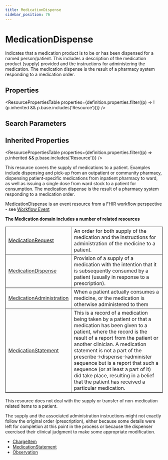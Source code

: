 ```yaml
---
title: MedicationDispense
sidebar_position: 76
---
```



# MedicationDispense

Indicates that a medication product is to be or has been dispensed for a named person/patient. This includes a description of the medication product (supply) provided and the instructions for administering the medication. The medication dispense is the result of a pharmacy system responding to a medication order.

<Tabs queryString="section">
  <TabItem value="schema" label="Schema" default>

## Properties

<ResourcePropertiesTable
  properties={definition.properties.filter((p) => !(p.inherited && p.base.includes('Resource')))}
/>

## Search Parameters

<SearchParamsTable searchParams={definition.searchParameters} />

## Inherited Properties

<ResourcePropertiesTable properties={definition.properties.filter((p) => p.inherited && p.base.includes('Resource'))} />

  </TabItem>
<TabItem value="usage" label="Usage">
<div> <a name="scope"></a>  <p>     This resource covers the supply of medications to  a patient.  Examples include dispensing and pick-up from an outpatient or community pharmacy, dispensing patient-specific medications from inpatient pharmacy to ward, as well as issuing a single dose from ward stock to a patient for consumption. The medication dispense is the result of a pharmacy system responding to a medication order.  </p>     <p>MedicationDispense is an event resource from a FHIR workflow perspective - see <a href="https://www.hl7.org/fhir/workflow.html#event">Workflow Event</a></p> </div>
</TabItem>
<TabItem value="relationships" label="Relationships">
<div> <a name="bnr"></a>  <p> <b>The <Link to="/docs/api/fhir/resources/medication">Medication</Link> domain includes a number of related resources</b> </p> <table border="1" cellpadding="1" cellspacing="2" frame="box">     <tbody><tr>         <td><a href="/docs/api/fhir/resources/medicationrequest">MedicationRequest</a></td>         <td>An order for both supply of the medication and the instructions for administration of the medicine to a patient.</td>     </tr>     <tr>         <td><a href="/docs/api/fhir/resources/medicationdispense">MedicationDispense</a></td>         <td>Provision of a supply of a medication with the intention that it is subsequently consumed by a patient (usually in response to a prescription).  </td>     </tr>     <tr>         <td><a href="/docs/api/fhir/resources/medicationadministration">MedicationAdministration</a></td>         <td>When a patient actually consumes a medicine, or the medication is otherwise administered to them</td>     </tr>     <tr>         <td><a href="/docs/api/fhir/resources/medicationstatement">MedicationStatement</a></td>         <td>This is a record of a medication being taken by a patient or that a medication has been given to a patient, where the record is the result of a report from the patient or another clinician.            A medication statement is not a part of the prescribe-&gt;dispense-&gt;administer sequence but is a report that such a sequence (or at least a part of it) did take place, resulting in a belief that the patient has received a particular medication.         </td>     </tr> </tbody></table> <p> This resource does not deal with the supply or transfer of non-medication related items to a patient. </p> </div>
</TabItem>
<TabItem value="backgroundAndContext" label="Background and Context">
<div> <a name="bnc"></a>  <p>         The supply and the associated administration instructions might not exactly follow the original order (prescription), either because some details were left for completion at this point in the process or because the dispenser exercised their clinical judgment to make some appropriate modification. </p> </div>
</TabItem>
<TabItem value="referencedBy" label="Referenced By">
<ul><li><a href="/docs/api/fhir/resources/chargeitem">ChargeItem</a></li>
<li><a href="/docs/api/fhir/resources/medicationstatement">MedicationStatement</a></li>
<li><a href="/docs/api/fhir/resources/observation">Observation</a></li></ul>
</TabItem>
</Tabs>

